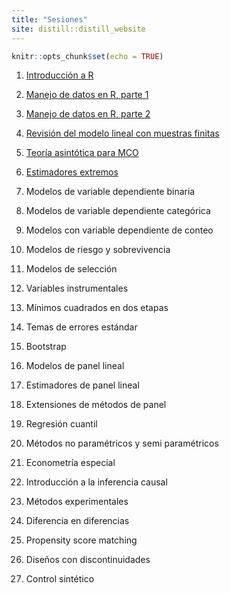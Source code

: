 ```yaml
---
title: "Sesiones"
site: distill::distill_website
---
```


```r
knitr::opts_chunk$set(echo = TRUE)
```

1. [Introducción a R](./slides/intro_r.html)

2. [Manejo de datos en R, parte 1](./slides/manejo_datos_r_1.html)

2. [Manejo de datos en R, parte 2](./slides/manejo_datos_r_2.html)

3. [Revisión del modelo lineal con muestras finitas](./slides/recordatorio_mco.html)

4. [Teoría asintótica para MCO](./slides/teoria_asintotica.html)

5. [Estimadores extremos](./slides/estimadores_extremos_mv.html)

6. Modelos de variable dependiente binaria

7. Modelos de variable dependiente categórica

8. Modelos con variable dependiente de conteo

9. Modelos de riesgo y sobrevivencia

10. Modelos de selección

11. Variables instrumentales

12. Mínimos cuadrados en dos etapas

13. Temas de errores estándar

14. Bootstrap

15. Modelos de panel lineal

16. Estimadores de panel lineal

17. Extensiones de métodos de panel

18. Regresión cuantil

19. Métodos no paramétricos y semi paramétricos

20. Econometría especial

21. Introducción a la inferencia causal

22. Métodos experimentales

23. Diferencia en diferencias

24. Propensity score matching

25. Diseños con discontinuidades

26. Control sintético